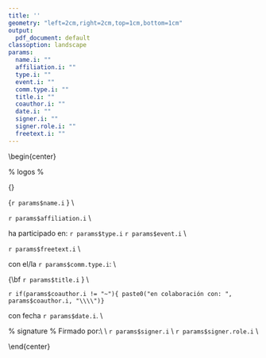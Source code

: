 ---
title: ''
geometry: "left=2cm,right=2cm,top=1cm,bottom=1cm"
output:
  pdf_document: default
classoption: landscape
params:
  name.i: ""
  affiliation.i: ""
  type.i: ""
  event.i: ""
  comm.type.i: ""
  title.i: ""
  coauthor.i: ""
  date.i: ""
  signer.i: ""
  signer.role.i: ""
  freetext.i: ""
---

\begin{center}
\pagenumbering{gobble}

% logos %
\includegraphics[height=3cm]{lpic.png} 
\hfill
\includegraphics[height=3cm]{rpic.png}
\linebreak
\bigskip

{\Huge\bf Certificado de participación} 
\vfill

{\Huge `r params$name.i` } \\

\Large

`r params$affiliation.i` \\
\vfill

ha participado en: `r params$type.i` `r params$event.i` \\
\vfill

`r params$freetext.i` \\
\vfill

con el/la `r params$comm.type.i`: \\
\vfill

{\Huge\bf `r params$title.i` } \\
\vfill

`r if(params$coauthor.i != "~"){ paste0("en colaboración con: ", params$coauthor.i, "\\\\")}`


con fecha `r params$date.i`. \\
\vfill


% signature %
Firmado por:\\
\vfill
\includegraphics[height=2cm]{spic.png} \\
`r params$signer.i` \\
`r params$signer.role.i` \\

\end{center}
\pagebreak

